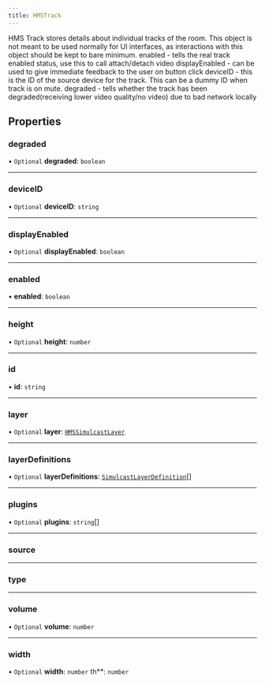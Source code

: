 ```yaml
---
title: HMSTrack
---
```


HMS Track stores details about individual tracks of the room. This object is
not meant to be used normally for UI interfaces, as interactions with this object
should be kept to bare minimum.
enabled - tells the real track enabled status, use this to call attach/detach video
displayEnabled - can be used to give immediate feedback to the user on button click
deviceID - this is the ID of the source device for the track. This can be a dummy ID when track is on mute.
degraded - tells whether the track has been degraded(receiving lower video quality/no video) due to bad network locally

## Properties

### degraded

• `Optional` **degraded**: `boolean`

---

### deviceID

• `Optional` **deviceID**: `string`

---

### displayEnabled

• `Optional` **displayEnabled**: `boolean`

---

### enabled

• **enabled**: `boolean`

---

### height

• `Optional` **height**: `number`

---

### id

• **id**: `string`

---

### layer

• `Optional` **layer**: [`HMSSimulcastLayer`](/api-references/javascript/v2/enums/HMSSimulcastLayer)

---

### layerDefinitions

• `Optional` **layerDefinitions**: [`SimulcastLayerDefinition`](/api-references/javascript/v2/interfaces/SimulcastLayerDefinition)[]

---

### plugins

• `Optional` **plugins**: `string`[]

---

### source

---

### type

---

### volume

• `Optional` **volume**: `number`

---

### width

• `Optional` **width**: `number`
th\*\*: `number`
